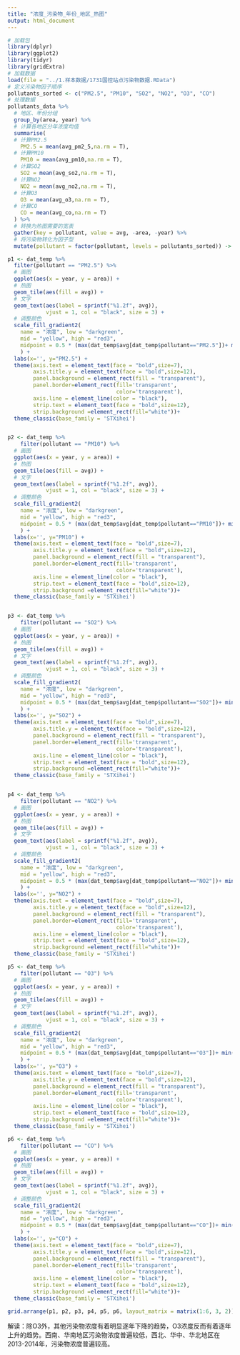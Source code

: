 ```yaml
---
title: "浓度_污染物_年份_地区_热图"
output: html_document
---
```


```r
# 加载包
library(dplyr)
library(ggplot2)
library(tidyr)
library(gridExtra)
# 加载数据
load(file = "../1.样本数据/1731国控站点污染物数据.RData")
# 定义污染物因子顺序
pollutants_sorted <- c("PM2.5", "PM10", "SO2", "NO2", "O3", "CO")
# 处理数据
pollutants_data %>%
  # 地区、年份分组
  group_by(area, year) %>%
  # 计算各地区分年浓度均值
  summarise(
  # 计算PM2.5
    PM2.5 = mean(avg_pm2_5,na.rm = T),
  # 计算PM10
    PM10 = mean(avg_pm10,na.rm = T),
  # 计算SO2
    SO2 = mean(avg_so2,na.rm = T),
  # 计算NO2
    NO2 = mean(avg_no2,na.rm = T),
  # 计算O3
    O3 = mean(avg_o3,na.rm = T),
  # 计算CO
    CO = mean(avg_co,na.rm = T)
  ) %>%
  # 转换为热图需要的宽表
  gather(key = pollutant, value = avg, -area, -year) %>%
  # 将污染物转化为因子型
  mutate(pollutant = factor(pollutant, levels = pollutants_sorted)) -> dat_temp

p1 <- dat_temp %>%
  filter(pollutant == "PM2.5") %>%
  # 画图
  ggplot(aes(x = year, y = area)) +
  # 热图
  geom_tile(aes(fill = avg)) +
  # 文字
  geom_text(aes(label = sprintf("%1.2f", avg)),
            vjust = 1, col = "black", size = 3) +
  # 调整颜色
  scale_fill_gradient2(
    name = "浓度", low = "darkgreen",
    mid = "yellow", high = "red3",
    midpoint = 0.5 * (max(dat_temp$avg[dat_temp$pollutant=="PM2.5"])+ min(dat_temp$avg[dat_temp$pollutant=="PM2.5"]))
    ) +
  labs(x='', y="PM2.5") +
  theme(axis.text = element_text(face = "bold",size=7), 
        axis.title.y = element_text(face = "bold",size=12),
        panel.background = element_rect(fill = "transparent"),
        panel.border=element_rect(fill='transparent', 
                                  color='transparent'),
        axis.line = element_line(color = "black"),
        strip.text = element_text(face = "bold",size=12),
        strip.background =element_rect(fill="white"))+
  theme_classic(base_family = 'STXihei')


p2 <- dat_temp %>%
    filter(pollutant == "PM10") %>%
  # 画图
  ggplot(aes(x = year, y = area)) +
  # 热图
  geom_tile(aes(fill = avg)) +
  # 文字
  geom_text(aes(label = sprintf("%1.2f", avg)),
            vjust = 1, col = "black", size = 3) +
  # 调整颜色
  scale_fill_gradient2(
    name = "浓度", low = "darkgreen",
    mid = "yellow", high = "red3",
    midpoint = 0.5 * (max(dat_temp$avg[dat_temp$pollutant=="PM10"])+ min(dat_temp$avg[dat_temp$pollutant=="PM10"]))
    ) +
  labs(x='', y="PM10") +
  theme(axis.text = element_text(face = "bold",size=7), 
        axis.title.y = element_text(face = "bold",size=12),
        panel.background = element_rect(fill = "transparent"),
        panel.border=element_rect(fill='transparent', 
                                  color='transparent'),
        axis.line = element_line(color = "black"),
        strip.text = element_text(face = "bold",size=12),
        strip.background =element_rect(fill="white"))+
  theme_classic(base_family = 'STXihei')


p3 <- dat_temp %>%
    filter(pollutant == "SO2") %>%
  # 画图
  ggplot(aes(x = year, y = area)) +
  # 热图
  geom_tile(aes(fill = avg)) +
  # 文字
  geom_text(aes(label = sprintf("%1.2f", avg)),
            vjust = 1, col = "black", size = 3) +
  # 调整颜色
  scale_fill_gradient2(
    name = "浓度", low = "darkgreen",
    mid = "yellow", high = "red3",
    midpoint = 0.5 * (max(dat_temp$avg[dat_temp$pollutant=="SO2"])+ min(dat_temp$avg[dat_temp$pollutant=="SO2"]))
    ) +
  labs(x='', y="SO2") +
  theme(axis.text = element_text(face = "bold",size=7), 
        axis.title.y = element_text(face = "bold",size=12),
        panel.background = element_rect(fill = "transparent"),
        panel.border=element_rect(fill='transparent', 
                                  color='transparent'),
        axis.line = element_line(color = "black"),
        strip.text = element_text(face = "bold",size=12),
        strip.background =element_rect(fill="white"))+
  theme_classic(base_family = 'STXihei')


p4 <- dat_temp %>%
    filter(pollutant == "NO2") %>%
  # 画图
  ggplot(aes(x = year, y = area)) +
  # 热图
  geom_tile(aes(fill = avg)) +
  # 文字
  geom_text(aes(label = sprintf("%1.2f", avg)),
            vjust = 1, col = "black", size = 3) +
  # 调整颜色
  scale_fill_gradient2(
    name = "浓度", low = "darkgreen",
    mid = "yellow", high = "red3",
    midpoint = 0.5 * (max(dat_temp$avg[dat_temp$pollutant=="NO2"])+ min(dat_temp$avg[dat_temp$pollutant=="NO2"]))
    ) +
  labs(x='', y="NO2") +
  theme(axis.text = element_text(face = "bold",size=7), 
        axis.title.y = element_text(face = "bold",size=12),
        panel.background = element_rect(fill = "transparent"),
        panel.border=element_rect(fill='transparent', 
                                  color='transparent'),
        axis.line = element_line(color = "black"),
        strip.text = element_text(face = "bold",size=12),
        strip.background =element_rect(fill="white"))+
  theme_classic(base_family = 'STXihei')

p5 <- dat_temp %>%
    filter(pollutant == "O3") %>%
  # 画图
  ggplot(aes(x = year, y = area)) +
  # 热图
  geom_tile(aes(fill = avg)) +
  # 文字
  geom_text(aes(label = sprintf("%1.2f", avg)),
            vjust = 1, col = "black", size = 3) +
  # 调整颜色
  scale_fill_gradient2(
    name = "浓度", low = "darkgreen",
    mid = "yellow", high = "red3",
    midpoint = 0.5 * (max(dat_temp$avg[dat_temp$pollutant=="O3"])+ min(dat_temp$avg[dat_temp$pollutant=="O3"]))
    ) +
  labs(x='', y="O3") +
  theme(axis.text = element_text(face = "bold",size=7), 
        axis.title.y = element_text(face = "bold",size=12),
        panel.background = element_rect(fill = "transparent"),
        panel.border=element_rect(fill='transparent', 
                                  color='transparent'),
        axis.line = element_line(color = "black"),
        strip.text = element_text(face = "bold",size=12),
        strip.background =element_rect(fill="white"))+
  theme_classic(base_family = 'STXihei')

p6 <- dat_temp %>%
    filter(pollutant == "CO") %>%
  # 画图
  ggplot(aes(x = year, y = area)) +
  # 热图
  geom_tile(aes(fill = avg)) +
  # 文字
  geom_text(aes(label = sprintf("%1.2f", avg)),
            vjust = 1, col = "black", size = 3) +
  # 调整颜色
  scale_fill_gradient2(
    name = "浓度", low = "darkgreen",
    mid = "yellow", high = "red3",
    midpoint = 0.5 * (max(dat_temp$avg[dat_temp$pollutant=="CO"])+ min(dat_temp$avg[dat_temp$pollutant=="CO"]))
    ) +
  labs(x='', y="CO") +
  theme(axis.text = element_text(face = "bold",size=7), 
        axis.title.y = element_text(face = "bold",size=12),
        panel.background = element_rect(fill = "transparent"),
        panel.border=element_rect(fill='transparent', 
                                  color='transparent'),
        axis.line = element_line(color = "black"),
        strip.text = element_text(face = "bold",size=12),
        strip.background =element_rect(fill="white"))+
  theme_classic(base_family = 'STXihei')

grid.arrange(p1, p2, p3, p4, p5, p6, layout_matrix = matrix(1:6, 3, 2))
```

解读：除O3外，其他污染物浓度有着明显逐年下降的趋势，O3浓度反而有着逐年上升的趋势。西南、华南地区污染物浓度普遍较低，西北、华中、华北地区在2013-2014年，污染物浓度普遍较高。